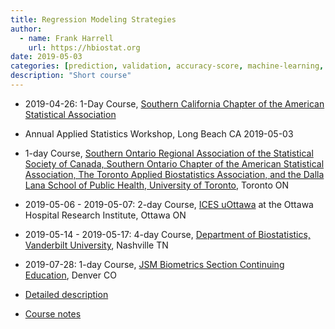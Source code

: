 ```yaml
---
title: Regression Modeling Strategies
author:
  - name: Frank Harrell
    url: https://hbiostat.org
date: 2019-05-03
categories: [prediction, validation, accuracy-score, machine-learning, regression]
description: "Short course"
---
```


* 2019-04-26: 1-Day Course, [Southern California Chapter of the American Statistical Association](https://community.amstat.org/scasa/asw/new-item2)
* Annual Applied Statistics Workshop, Long Beach CA 2019-05-03
* 1-day Course, [Southern Ontario Regional Association of the Statistical Society of Canada, Southern Ontario Chapter of the American Statistical Association, The Toronto Applied Biostatistics Association, and the Dalla Lana School of Public Health, University of Toronto](http://sorataba.org/sora-taba-dlsph-workshop-2019), Toronto ON
* 2019-05-06 - 2019-05-07: 2-day Course, [ICES uOttawa](https://www.ices.on.ca/About-ICES/ICES-Contacts-and-Locations/Ottawa) at the Ottawa Hospital Research Institute, Ottawa ON
* 2019-05-14 - 2019-05-17: 4-day Course, [Department of Biostatistics, Vanderbilt University](http://www.cvent.com/events/regression-modeling-strategies-rms-short-course-2019-/event-summary-84d34d55e6294f32893d9fc7c87b9ecd.aspx), Nashville TN
* 2019-07-28: 1-day Course, [JSM Biometrics Section Continuing Education](http://ww2.amstat.org/meetings/jsm/2019), Denver CO

* [Detailed description](https://hbiostat.org/doc/rms/rmsDescription.pdf)
* [Course notes](https://hbiostat.org/rmsc)
